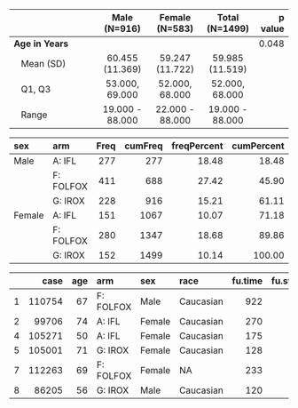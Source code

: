 




|                            |  Male (N=916)   | Female (N=583)  | Total (N=1499)  | p value|
|:---------------------------|:---------------:|:---------------:|:---------------:|-------:|
|**Age in Years**            |                 |                 |                 |   0.048|
|&nbsp;&nbsp;&nbsp;Mean (SD) | 60.455 (11.369) | 59.247 (11.722) | 59.985 (11.519) |        |
|&nbsp;&nbsp;&nbsp;Q1, Q3    | 53.000, 69.000  | 52.000, 68.000  | 52.000, 68.000  |        |
|&nbsp;&nbsp;&nbsp;Range     | 19.000 - 88.000 | 22.000 - 88.000 | 19.000 - 88.000 |        |






|sex    |arm       | Freq| cumFreq| freqPercent| cumPercent|
|:------|:---------|----:|-------:|-----------:|----------:|
|Male   |A: IFL    |  277|     277|       18.48|      18.48|
|       |F: FOLFOX |  411|     688|       27.42|      45.90|
|       |G: IROX   |  228|     916|       15.21|      61.11|
|Female |A: IFL    |  151|    1067|       10.07|      71.18|
|       |F: FOLFOX |  280|    1347|       18.68|      89.86|
|       |G: IROX   |  152|    1499|       10.14|     100.00|






|   |   case| age|arm       |sex    |race      | fu.time| fu.stat| ps|  hgb|      bmi| alk.phos| ast| mdquality.s|age.ord |
|:--|------:|---:|:---------|:------|:---------|-------:|-------:|--:|----:|--------:|--------:|---:|-----------:|:-------|
|1  | 110754|  67|F: FOLFOX |Male   |Caucasian |     922|       2|  0| 11.5| 25.09861|      160|  35|          NA|60-69   |
|2  |  99706|  74|A: IFL    |Female |Caucasian |     270|       2|  1| 10.7| 19.49786|      290|  52|           1|70-79   |
|4  | 105271|  50|A: IFL    |Female |Caucasian |     175|       2|  1| 11.1|       NA|      700| 100|           1|40-49   |
|5  | 105001|  71|G: IROX   |Female |Caucasian |     128|       2|  1| 12.6| 29.42922|      771|  68|           1|70-79   |
|7  | 112263|  69|F: FOLFOX |Female |NA        |     233|       2|  0| 13.0| 26.35352|      350|  35|          NA|60-69   |
|8  |  86205|  56|G: IROX   |Male   |Caucasian |     120|       2|  0| 10.2| 19.03673|      569|  27|           1|50-59   |


